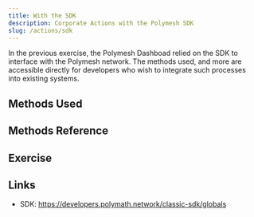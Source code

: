 ```yaml
---
title: With the SDK
description: Corporate Actions with the Polymesh SDK
slug: /actions/sdk
---
```


In the previous exercise, the Polymesh Dashboad relied on the SDK to interface with the Polymesh network. The methods used, and more are accessible directly for developers who wish to integrate such processes into existing systems.

## Methods Used


## Methods Reference


## Exercise


## Links

- SDK: https://developers.polymath.network/classic-sdk/globals